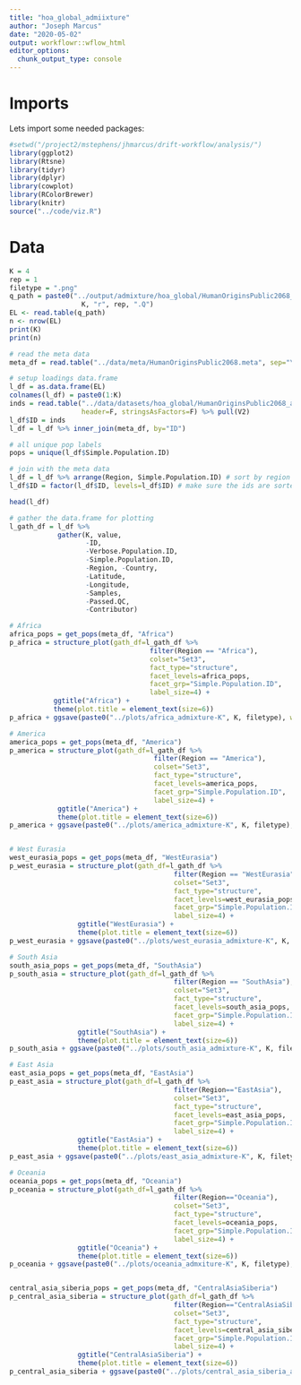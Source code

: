 ```yaml
---
title: "hoa_global_admiixture"
author: "Joseph Marcus"
date: "2020-05-02"
output: workflowr::wflow_html
editor_options:
  chunk_output_type: console
---
```


# Imports

Lets import some needed packages:

```r
#setwd("/project2/mstephens/jhmarcus/drift-workflow/analysis/")
library(ggplot2)
library(Rtsne)
library(tidyr)
library(dplyr)
library(cowplot)
library(RColorBrewer)
library(knitr)
source("../code/viz.R")
```

# Data 

```r
K = 4
rep = 1
filetype = ".png"
q_path = paste0("../output/admixture/hoa_global/HumanOriginsPublic2068_auto_maf05_geno005_mind02.K",
                  K, "r", rep, ".Q")
EL <- read.table(q_path)
n <- nrow(EL)
print(K)
print(n)
```

```r
# read the meta data
meta_df = read.table("../data/meta/HumanOriginsPublic2068.meta", sep="\t", header=T)

# setup loadings data.frame
l_df = as.data.frame(EL)
colnames(l_df) = paste0(1:K)
inds = read.table("../data/datasets/hoa_global/HumanOriginsPublic2068_auto_maf05_geno005_mind02.fam", 
                  header=F, stringsAsFactors=F) %>% pull(V2)
l_df$ID = inds
l_df = l_df %>% inner_join(meta_df, by="ID")

# all unique pop labels
pops = unique(l_df$Simple.Population.ID) 

# join with the meta data
l_df = l_df %>% arrange(Region, Simple.Population.ID) # sort by region then by population
l_df$ID = factor(l_df$ID, levels=l_df$ID) # make sure the ids are sorted

head(l_df)
```

```r
# gather the data.frame for plotting
l_gath_df = l_df %>% 
            gather(K, value, 
                   -ID,
                   -Verbose.Population.ID, 
                   -Simple.Population.ID, 
                   -Region, -Country,
                   -Latitude,
                   -Longitude,
                   -Samples,
                   -Passed.QC,
                   -Contributor) 

# Africa
africa_pops = get_pops(meta_df, "Africa")
p_africa = structure_plot(gath_df=l_gath_df %>% 
                                   filter(Region == "Africa"), 
                                   colset="Set3",
                                   fact_type="structure",
                                   facet_levels=africa_pops,
                                   facet_grp="Simple.Population.ID", 
                                   label_size=4) +
           ggtitle("Africa") + 
           theme(plot.title = element_text(size=6))
p_africa + ggsave(paste0("../plots/africa_admixture-K", K, filetype), width=8.5, height=2)

# America
america_pops = get_pops(meta_df, "America")
p_america = structure_plot(gath_df=l_gath_df %>% 
                                    filter(Region == "America"), 
                                    colset="Set3",
                                    fact_type="structure",
                                    facet_levels=america_pops,
                                    facet_grp="Simple.Population.ID", 
                                    label_size=4) + 
            ggtitle("America") + 
            theme(plot.title = element_text(size=6))
p_america + ggsave(paste0("../plots/america_admixture-K", K, filetype), width=8.5, height=2)


# West Eurasia
west_eurasia_pops = get_pops(meta_df, "WestEurasia")
p_west_eurasia = structure_plot(gath_df=l_gath_df %>% 
                                         filter(Region == "WestEurasia"), 
                                         colset="Set3",
                                         fact_type="structure",
                                         facet_levels=west_eurasia_pops, 
                                         facet_grp="Simple.Population.ID",
                                         label_size=4) + 
                 ggtitle("WestEurasia") + 
                 theme(plot.title = element_text(size=6))
p_west_eurasia + ggsave(paste0("../plots/west_eurasia_admixture-K", K, filetype), width=8.5, height=2)

# South Asia
south_asia_pops = get_pops(meta_df, "SouthAsia")
p_south_asia = structure_plot(gath_df=l_gath_df %>% 
                                         filter(Region == "SouthAsia"), 
                                         colset="Set3",
                                         fact_type="structure",
                                         facet_levels=south_asia_pops, 
                                         facet_grp="Simple.Population.ID",
                                         label_size=4) + 
                 ggtitle("SouthAsia") + 
                 theme(plot.title = element_text(size=6))
p_south_asia + ggsave(paste0("../plots/south_asia_admixture-K", K, filetype), width=8.5, height=2)

# East Asia
east_asia_pops = get_pops(meta_df, "EastAsia")
p_east_asia = structure_plot(gath_df=l_gath_df %>% 
                                         filter(Region=="EastAsia"), 
                                         colset="Set3",
                                         fact_type="structure",
                                         facet_levels=east_asia_pops, 
                                         facet_grp="Simple.Population.ID",
                                         label_size=4) + 
                 ggtitle("EastAsia") + 
                 theme(plot.title = element_text(size=6))
p_east_asia + ggsave(paste0("../plots/east_asia_admixture-K", K, filetype), width=8.5, height=2)

# Oceania
oceania_pops = get_pops(meta_df, "Oceania")
p_oceania = structure_plot(gath_df=l_gath_df %>% 
                                         filter(Region=="Oceania"), 
                                         colset="Set3",
                                         fact_type="structure",
                                         facet_levels=oceania_pops, 
                                         facet_grp="Simple.Population.ID",
                                         label_size=4) + 
                 ggtitle("Oceania") + 
                 theme(plot.title = element_text(size=6))
p_oceania + ggsave(paste0("../plots/oceania_admxiture-K", K, filetype), width=8.5, height=2)


central_asia_siberia_pops = get_pops(meta_df, "CentralAsiaSiberia")
p_central_asia_siberia = structure_plot(gath_df=l_gath_df %>% 
                                         filter(Region=="CentralAsiaSiberia"), 
                                         colset="Set3",
                                         fact_type="structure",
                                         facet_levels=central_asia_siberia_pops, 
                                         facet_grp="Simple.Population.ID",
                                         label_size=4) + 
                 ggtitle("CentralAsiaSiberia") + 
                 theme(plot.title = element_text(size=6))
p_central_asia_siberia + ggsave(paste0("../plots/central_asia_siberia_admixture-K", K, filetype), width=8.5, height=2)
```
